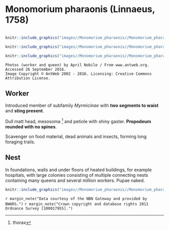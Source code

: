 # **Monomorium pharaonis** (Linnaeus, 1758)

```marginfigure
```

```r
knitr::include_graphics("images//Monomorium_pharaonis//Monomorium_pharaonis_head.jpg")
```

```r
knitr::include_graphics("images//Monomorium_pharaonis//Monomorium_pharaonis_queen.jpg")
```

```r
knitr::include_graphics("images//Monomorium_pharaonis//Monomorium_pharaonis_side.jpg")
```
```block
Photos (worker and queen) by April Nobile / From www.antweb.org. Accessed 26 September 2016.
Image Copyright © AntWeb 2002 - 2016. Licensing: Creative Commons Attribution License.
```

## Worker
Introduced member of subfamily *Myrmicinae* with **two segments to waist** and **sting present**.

Dull matt head, mesosoma ^[thorax] and petiole with shiny gaster. **Propodeum rounded with no spines**.

Scavenger on food material, dead animals and insects, forming long foraging trails.

## Nest
In foundations, walls and under floors of heated buildings, for example hospitals, with large colonies consisting of multiple connecting nests containing many queens and several million workers. Pupae naked. 

```r
knitr::include_graphics("images//Monomorium_pharaonis//Monomorium_pharaonis_map.png")
```
`r margin_note("Data courtesy of the NBN Gateway and provided by BWARS.")`
`r margin_note("Crown copyright and database rights 2011 Ordnance Survey [100017955].")`

\pagebreak